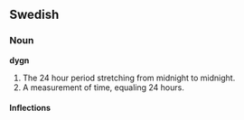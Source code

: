 == Swedish ==
=== Noun ===

'''dygn''' 

# The 24 hour period stretching from midnight to midnight. 
# A measurement of time, equaling 24 hours.

====Inflections====
{{sv-noun|gender=Neuter|dygn|dygnet|dygn|dygnen|dygns|dygnets|dygns|dygnens}}
